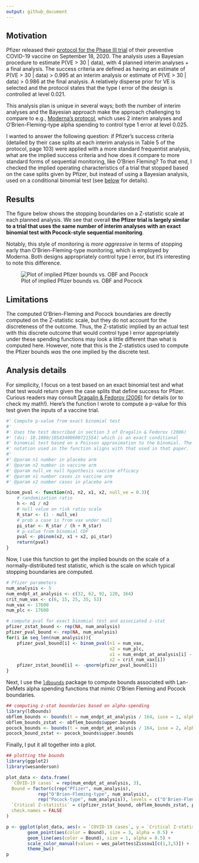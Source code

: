 ```yaml
---
output: github_document
---
```


## Motivation

Pfizer released their [protocol for the Phase III trial](https://www.documentcloud.org/documents/7212814-C4591001-Clinical-Protocol.html) of their preventive COVID-19 vaccine on September 18, 2020. The analysis uses a Bayesian procedure to estimate P(VE > 30 | data), with 4 planned interim analyses + a final analysis. The success criteria are defined as having an estimate of P(VE > 30 | data) > 0.995 at an interim analysis or estimate of P(VE > 30 | data) > 0.986 at the final analysis. A relatively disperse prior for VE is selected and the protocol states that the type I error of the design is controlled at level 0.021. 

This analysis plan is unique in several ways; both the number of interim analyses and the Bayesian approach make the approach challenging to compare to e.g., [Moderna's protocol](https://www.modernatx.com/sites/default/files/mRNA-1273-P301-Protocol.pdf), which uses 2 interim analyses and O'Brien-Fleming-type alpha spending to control type 1 error at level 0.025. 

I wanted to answer the following question: if Pfizer's success criteria (detailed by their case splits at each interim analysis in Table 5 of the protocol, page 103) were applied with a more standard frequentist analysis, what are the implied success criteria and how does it compare to more standard forms of sequential monitoring, like O'Brien Fleming? To that end, I checked the implied operating characteristics of a trial that stopped based on the case splits given by Pfizer, but instead of using a Bayesian analysis, used on a conditional binomial test (see [below](https://github.com/benkeser/pfizerbounds#analysis-details) for details).

## Results

The figure below shows the stopping boundaries on a Z-statistic scale at each planned analysis. We see that overall __the Pfizer trial is largely similar to a trial that uses the same number of interim analyses with an exact binomial test with Pocock-style sequential monitoring__. 

Notably, this style of monitoring is *more aggressive* in terms of stopping early than O'Brien-Fleming-type monitoring, which is employed by Moderna. Both designs appropriately control type I error, but it's interesting to note this difference.

![Plot of implied Pfizer bounds vs. OBF and Pocock](`r knitr::fig_chunk('bounds-plot', 'png')`)

## Limitations

The computed O'Brien-Fleming and Pocock boundaries are directly computed on the Z-statistic scale, but they do not account for the discreteness of the outcome. Thus, the Z-statistic implied by an actual test with this discrete outcome that would control type I error appropriately under these spending functions may look a little different than what is computed here. However, note that this is the Z-statistics used to compute the Pfizer bounds *was* the one implied by the discrete test. 

## Analysis details

For simplicity, I focus on a test based on an exact binomial test and what that test would return given the case splits that define success for Pfizer. Curious readers may consult [Dragalin & Fedorov (2006)](https://www.tandfonline.com/doi/full/10.1080/10543400600721554) for details (or to check my math!). Here's the function I wrote to compute a p-value for this test given the inputs of a vaccine trial. 

```r
#' Compute p-value from exact binomial test
#' 
#' Uses the test described in section 3 of Dragalin & Fedorov (2006)
#' (doi: 10.1080/10543400600721554) which is an exact conditional
#' binomial test based on a Poisson approximation to the binomial. The
#' notation used in the function aligns with that used in that paper.
#' 
#' @param n1 number in placebo arm
#' @param n2 number in vaccine arm
#' @param null_ve null hypothesis vaccine efficacy
#' @param x1 number cases in vaccine arm
#' @param x2 number cases in placebo arm

binom_pval <- function(n1, n2, x1, x2, null_ve = 0.3){
	# randomization ratio
	h <- n1 / n2
	# null value on risk ratio scale
	R_star <- (1 - null_ve)
	# prob a case is from vax under null
	pi_star <- R_star / (h + R_star)
	# p-value from binomial CDF
	pval <- pbinom(x2, x1 + x2, pi_star)
	return(pval)
}
```

Now, I use this function to get the implied bounds on the scale of a normally-distributed test statistic, which is the scale on which typical stopping boundaries are computed. 

```r
# Pfizer parameters
num_analysis <- 5
num_endpt_at_analysis <- c(32, 62, 92, 120, 164)
crit_num_vax <- c(6, 15, 25, 35, 53)
num_vax <- 17600
num_plc <- 17600

# compute pval for exact binomial test and associated z-stat
pfizer_zstat_bound <- rep(NA, num_analysis)
pfizer_pval_bound <- rep(NA, num_analysis)
for(i in seq_len(num_analysis)){
	pfizer_pval_bound[i] <- binom_pval(n1 = num_vax, 
	                                   n2 = num_plc, 
	                                   x1 = num_endpt_at_analysis[i] - crit_num_vax[i], 
	                                   x2 = crit_num_vax[i])
	pfizer_zstat_bound[i] <- -qnorm(pfizer_pval_bound[i])
}
```

Next, I use the [`ldbounds`](https://cran.r-project.org/web/packages/ldbounds/index.html) package to compute bounds associated with Lan-DeMets alpha spending functions that mimic O'Brien Fleming and Pocock boundaries. 

```r
## computing z-stat boundaries based on alpha-spending
library(ldbounds)
obflem_bounds <- bounds(t = num_endpt_at_analysis / 164, iuse = 1, alpha = 0.025)
obflem_bounds_zstat <- obflem_bounds$upper.bounds
pocock_bounds <- bounds(t = num_endpt_at_analysis / 164, iuse = 2, alpha = 0.025)
pocock_bound_zstat <- pocock_bounds$upper.bounds
```

Finally, I put it all together into a plot. 

```r
## plotting the bounds
library(ggplot2)
library(wesanderson)

plot_data <- data.frame(
  `COVID-19 cases` = rep(num_endpt_at_analysis, 3),
  Bound = factor(c(rep("Pfizer", num_analysis), 
            rep("O'Brien-Fleming-type", num_analysis),
            rep("Pocock-type", num_analysis)), levels = c("O'Brien-Fleming-type", "Pocock-type", "Pfizer")),
  `Critical Z-statistic` = c(pfizer_zstat_bound, obflem_bounds_zstat, pocock_bound_zstat),
  check.names = FALSE
)

p <- ggplot(plot_data, aes(x = `COVID-19 cases`, y = `Critical Z-statistic`)) + 
		geom_point(aes(color = Bound), size = 3, alpha = 0.5) + 
		geom_line(aes(color = Bound), size = 1, alpha = 0.5) + 
		scale_color_manual(values = wes_palettes$Zissou1[c(1,3,5)]) + 
		theme_bw()
p
```


